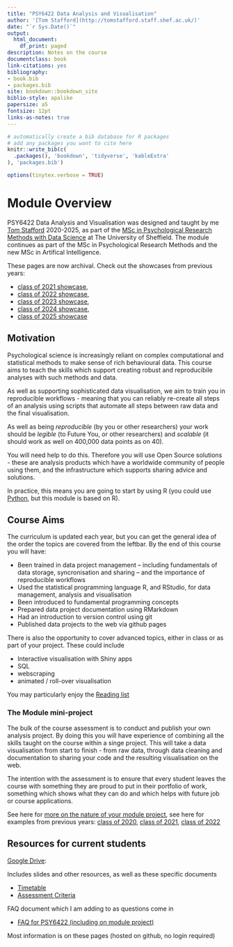 ```yaml
--- 
title: "PSY6422 Data Analysis and Visualisation"
author: '[Tom Stafford](http://tomstafford.staff.shef.ac.uk/)'
date: "`r Sys.Date()`"
output:
  html_document:
    df_print: paged
description: Notes on the course
documentclass: book
link-citations: yes
bibliography:
- book.bib
- packages.bib
site: bookdown::bookdown_site
biblio-style: apalike
papersize: a5
fontsize: 12pt
links-as-notes: true
---
```


```r
# automatically create a bib database for R packages
# add any packages you want to cite here
knitr::write_bib(c(
  .packages(), 'bookdown', 'tidyverse', 'kableExtra'
), 'packages.bib')

```

```r
options(tinytex.verbose = TRUE)
```

# Module Overview {-}

PSY6422 Data Analysis and Visualisation was designed and taught by me [Tom Stafford](https://tomstafford.github.io/) 2020-2025, as part of the [MSc in Psychological Research Methods with Data Science](https://www.sheffield.ac.uk/psychology/prospectivepg/masters/data-science) at The University of Sheffield. The module continues as part of the MSc in Psychological Research Methods and the new MSc in Artifical Intelligence.

:::: {.info}
These pages are now archival. Check out the showcases from previous years:

* [class of 2021 showcase](class-of-2021.html), 
* [class of 2022 showcase](class-of-2022.html), 
* [class of 2023 showcase](class-of-2023.html), 
* [class of 2024 showcase](class-of-2024.html),
* [class of 2025 showcase](class-of-2025.html)

::::
  
## Motivation

Psychological science is increasingly reliant on complex computational and statistical methods to make sense of rich behavioural data. This course aims to teach the skills which support creating robust and reproducibile analyses with such methods and data.

As well as supporting sophisticated data visualisation, we aim to train you in reproducible workflows - meaning that you can reliably re-create all steps of an analysis using scripts that automate all steps between raw data and the final visualisation.

As well as being *reproducible* (by you or other researchers) your work should be *legible* (to Future You, or other researchers) and *scalable* (it should work as well on 400,000 data points as on 40).

You will need help to do this. Therefore you will use Open Source solutions - these are analysis products which have a worldwide community of people using them, and the infrastructure which supports sharing advice and solutions. 

In practice, this means you are going to start by using R (you could use [Python](https://tomstafford.github.io/psy6422/appendices.html#python), but this module is based on R).

## Course Aims

The curriculum is updated each year, but you can get the general idea of the order the topics are covered from the leftbar. By the end of this course you will have:

  * Been trained in data project management -- including fundamentals of data storage, syncronisation and sharing -- and the importance of reproducible workflows
  * Used the statistical programming language R, and RStudio, for data management, analysis and visualisation
  * Been introduced to fundamental programming concepts
  * Prepared data project documentation using RMarkdown
  * Had an introduction to version control using git 
  * Published data projects to the web via github pages
  
There is also the opportunity to cover advanced topics, either in class or as part of your project. These could include

  * Interactive visualisation with Shiny apps
  * SQL
  * webscraping
  * animated / roll-over visualisation

You may particularly enjoy the [Reading list](extra-reading.html)
  
### The Module mini-project 

The bulk of the course assessment is to conduct and publish your own analysis project. By doing this you will have experience of combining all the skills taught on the course within a singe project. This will take a data visualisation from start to finish - from raw data, through data cleaning and documentation to sharing your code and the resulting visualisation on the web.

The intention with the assessment is to ensure that every student leaves the course with something they are proud to put in their portfolio of work, something which shows what they can do and which helps with future job or course applications.

See here for [more on the nature of your module project](module-project.html), see here for examples from previous years: [class of 2020](class-of-2020.html), [class of 2021](class-of-2021.html), [class of 2022](class-of-2022.html)


## Resources for current students

[Google Drive](https://drive.google.com/drive/folders/1ga4ld-psVC762LksH2l1fooFGPBQ8nSD?usp=sharing):

Includes slides and other resources, as well as these specific documents

* [Timetable](https://docs.google.com/spreadsheets/d/1RPi4OWTHZfDidvbIR-rj3F0xLVV8YtaPBd_jF071kM0/edit?usp=sharing)
* [Assessment Criteria](https://docs.google.com/spreadsheets/d/1OItmKJ3D4pqz8So7i33EqD_xtVa6slHVDa-zgWKQYLI/edit?usp=sharing)

FAQ document which I am adding to as questions come in

* [FAQ for PSY6422 (including on module project)](https://docs.google.com/document/d/16ZeOtBy43ImrGWTUSNmiplOwz3C2yd3CLIr-qdzf3bA/edit?usp=sharing)

Most information is on these pages (hosted on github, no login required)




